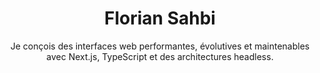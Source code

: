 ---
meta:
  title: "Florian Sahbi – Remote JavaScript / Next.js Developer"
  description: >
    Développeur JavaScript remote, spécialisé Next.js & architectures headless. 
    J’aide les marques à lancer ou scaler leurs e‑commerce, leurs marketplaces et leurs apps de mise en relation.
  canonical: "https://floriansahbi.dev/fr"
  openGraph:
    title: "Florian Sahbi – Remote JavaScript / Next.js Developer"
    description: >
      Je conçois des front‑end rapides (<1,5 s LCP) et scalables pour e‑commerce, marketplaces et apps web.
    url: "https://floriansahbi.dev/fr"
    images:
      - url: "https://floriansahbi.dev/about.jpeg"
        width: 1200
        height: 630
        alt: "Florian Sahbi – Remote JavaScript / Next.js Developer"
    locale: "fr_FR"
    type: "website"
    siteName: "floriansahbi.dev"
  twitter:
    card: "summary_large_image"
    title: "Florian Sahbi – Remote JavaScript / Next.js Developer"
    description: >
      Développeur JavaScript remote, spécialisé Next.js & architectures headless.
    images:
      - "https://floriansahbi.dev/about.jpeg"

title: "Florian Sahbi"
seoTitle: "Florian Sahbi – Remote JavaScript / Next.js Developer"
subtitle: "Je conçois des interfaces web performantes, évolutives et maintenables avec Next.js, TypeScript et des architectures headless."
footerNoteLabel: "Pssst… Le code de ce portfolio reflète ma façon de travailler."
footerNoteCtaLabel: "Jettez un œil sur GitHub"
footerNoteLink: "https://github.com/FlorianSahbi/floriansahbi-portfolio"
---